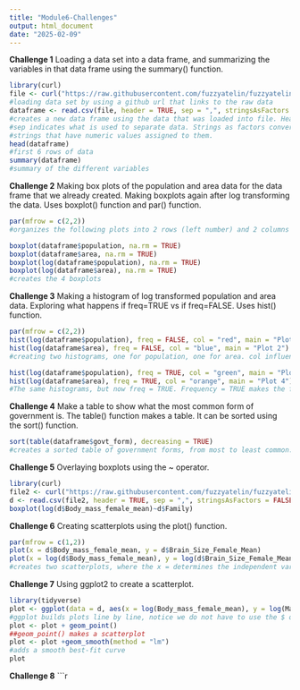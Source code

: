 ```yaml
---
title: "Module6-Challenges"
output: html_document
date: "2025-02-09"
---
```


**Challenge 1**
Loading a data set into a data frame, and summarizing the variables in that data frame using the summary() function. 
```r
library(curl)
file <- curl("https://raw.githubusercontent.com/fuzzyatelin/fuzzyatelin.github.io/refs/heads/master/AN588_Fall23/Country-Data-2016.csv")
#loading data set by using a github url that links to the raw data
dataframe <- read.csv(file, header = TRUE, sep = ",", stringsAsFactors = FALSE)
#creates a new data frame using the data that was loaded into file. Header = true indicates that there is a header in the data set.
#sep indicates what is used to separate data. Strings as factors converts all the strings to factors. Reminder: factors are 
#strings that have numeric values assigned to them. 
head(dataframe)
#first 6 rows of data
summary(dataframe)
#summary of the different variables
```

**Challenge 2**
Making box plots of the population and area data for the data frame that we already created. Making boxplots again after log transforming the data. Uses boxplot() function and par() function. 
```r
par(mfrow = c(2,2))
#organizes the following plots into 2 rows (left number) and 2 columns (right number)

boxplot(dataframe$population, na.rm = TRUE)
boxplot(dataframe$area, na.rm = TRUE)
boxplot(log(dataframe$population), na.rm = TRUE)
boxplot(log(dataframe$area), na.rm = TRUE)
#creates the 4 boxplots
```

**Challenge 3**
Making a histogram of log transformed population and area data. Exploring what happens if freq=TRUE vs if freq=FALSE. Uses hist() function.
```r
par(mfrow = c(2,2))
hist(log(dataframe$population), freq = FALSE, col = "red", main = "Plot 1")
hist(log(dataframe$area), freq = FALSE, col = "blue", main = "Plot 2")
#creating two histograms, one for population, one for area. col influences color, main determines the title.

hist(log(dataframe$population), freq = TRUE, col = "green", main = "Plot 3")
hist(log(dataframe$area), freq = TRUE, col = "orange", main = "Plot 4")
#The same histograms, but now freq = TRUE. Frequency = TRUE makes the frequency the y axis. In other words, the count. Frequency = FALSE makes the y axis the proportion 

```

**Challenge 4** 
Make a table to show what the most common form of government is. The table() function makes a table. It can be sorted using the sort() function. 
```r
sort(table(dataframe$govt_form), decreasing = TRUE)
#creates a sorted table of government forms, from most to least common.

```

**Challenge 5**
Overlaying boxplots using the ~ operator. 
```r
library(curl)
file2 <- curl("https://raw.githubusercontent.com/fuzzyatelin/fuzzyatelin.github.io/refs/heads/master/AN588_Fall23/KamilarAndCooperData.csv")
d <- read.csv(file2, header = TRUE, sep = ",", stringsAsFactors = FALSE)
boxplot(log(d$Body_mass_female_mean)~d$Family)

```

**Challenge 6**
Creating scatterplots using the plot() function.
```r
par(mfrow = c(1,2))
plot(x = d$Body_mass_female_mean, y = d$Brain_Size_Female_Mean)
plot(x = log(d$Body_mass_female_mean), y = log(d$Brain_Size_Female_Mean))
#creates two scatterplots, where the x = determines the independent variable, and the y = determines the dependent variable
```

**Challenge 7**
Using ggplot2 to create a scatterplot.
```r
library(tidyverse)
plot <- ggplot(data = d, aes(x = log(Body_mass_female_mean), y = log(MaxLongevity_m)))
#ggplot builds plots line by line, notice we do not have to use the $ operator
plot <- plot + geom_point()
##geom_point() makes a scatterplot
plot <- plot +geom_smooth(method = "lm")
#adds a smooth best-fit curve
plot


```

**Challenge 8**
```r















